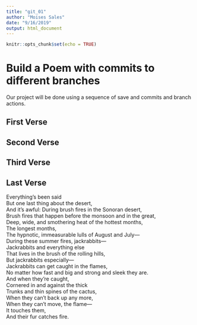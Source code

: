 ---
title: "git_01"
author: "Moises Sales"
date: "9/16/2019"
output: html_document
---

```{r setup, include=FALSE}
knitr::opts_chunk$set(echo = TRUE)
```
# Build a Poem with commits to different branches
Our project will be done using a sequence of save and commits and branch actions.
<!-- Do not modify or change any text in "!--" bracketed areas such as this --- these are instructions to
you, if you change any of this the git program will notice it and compromise your git merging strategy !-->

## First Verse 
<!--Put the first five lines of a poem by Lewis Carrol in this section!-->

## Second Verse
<!--Put the first five lines of a poem by Robert Frost here!-->

## Third Verse
<!--Put the first two verses of The Walrus and the Carpenter here!-->

## Last Verse
<!--Put a short poem of your choice 8-20 lines,here!-->
Everything’s been said  
But one last thing about the desert,  
And it’s awful: During brush fires in the Sonoran desert,  
Brush fires that happen before the monsoon and in the great,  
Deep, wide, and smothering heat of the hottest months,  
The longest months,  
The hypnotic, immeasurable lulls of August and July—  
During these summer fires, jackrabbits—  
Jackrabbits and everything else  
That lives in the brush of the rolling hills,  
But jackrabbits especially—  
Jackrabbits can get caught in the flames,  
No matter how fast and big and strong and sleek they are.  
And when they’re caught,  
Cornered in and against the thick  
Trunks and thin spines of the cactus,  
When they can’t back up any more,  
When they can’t move, the flame—  
It touches them,  
And their fur catches fire.  